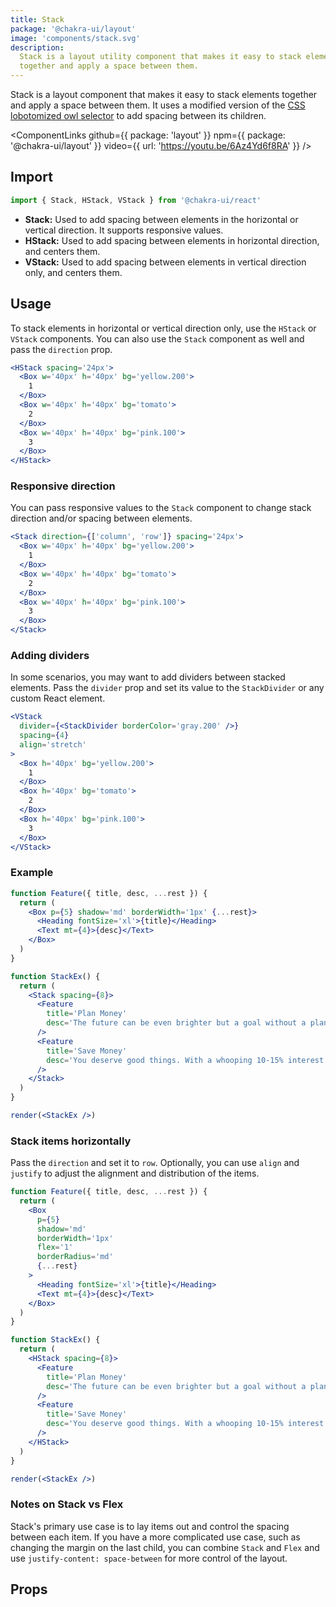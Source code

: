 ```yaml
---
title: Stack
package: '@chakra-ui/layout'
image: 'components/stack.svg'
description:
  Stack is a layout utility component that makes it easy to stack elements
  together and apply a space between them.
---
```


Stack is a layout component that makes it easy to stack elements together and
apply a space between them. It uses a modified version of the
[CSS lobotomized owl selector](https://alistapart.com/article/axiomatic-css-and-lobotomized-owls/)
to add spacing between its children.

<ComponentLinks
  github={{ package: 'layout' }}
  npm={{ package: '@chakra-ui/layout' }}
  video={{ url: 'https://youtu.be/6Az4Yd6f8RA' }}
/>

<carbon-ad></carbon-ad>

## Import

```js
import { Stack, HStack, VStack } from '@chakra-ui/react'
```

- **Stack:** Used to add spacing between elements in the horizontal or vertical
  direction. It supports responsive values.
- **HStack:** Used to add spacing between elements in horizontal direction, and
  centers them.
- **VStack:** Used to add spacing between elements in vertical direction only,
  and centers them.

## Usage

To stack elements in horizontal or vertical direction only, use the `HStack` or
`VStack` components. You can also use the `Stack` component as well and pass the
`direction` prop.

```jsx
<HStack spacing='24px'>
  <Box w='40px' h='40px' bg='yellow.200'>
    1
  </Box>
  <Box w='40px' h='40px' bg='tomato'>
    2
  </Box>
  <Box w='40px' h='40px' bg='pink.100'>
    3
  </Box>
</HStack>
```

### Responsive direction

You can pass responsive values to the `Stack` component to change stack
direction and/or spacing between elements.

```jsx
<Stack direction={['column', 'row']} spacing='24px'>
  <Box w='40px' h='40px' bg='yellow.200'>
    1
  </Box>
  <Box w='40px' h='40px' bg='tomato'>
    2
  </Box>
  <Box w='40px' h='40px' bg='pink.100'>
    3
  </Box>
</Stack>
```

### Adding dividers

In some scenarios, you may want to add dividers between stacked elements. Pass
the `divider` prop and set its value to the `StackDivider` or any custom React
element.

```jsx
<VStack
  divider={<StackDivider borderColor='gray.200' />}
  spacing={4}
  align='stretch'
>
  <Box h='40px' bg='yellow.200'>
    1
  </Box>
  <Box h='40px' bg='tomato'>
    2
  </Box>
  <Box h='40px' bg='pink.100'>
    3
  </Box>
</VStack>
```

### Example

```jsx manual=true
function Feature({ title, desc, ...rest }) {
  return (
    <Box p={5} shadow='md' borderWidth='1px' {...rest}>
      <Heading fontSize='xl'>{title}</Heading>
      <Text mt={4}>{desc}</Text>
    </Box>
  )
}

function StackEx() {
  return (
    <Stack spacing={8}>
      <Feature
        title='Plan Money'
        desc='The future can be even brighter but a goal without a plan is just a wish'
      />
      <Feature
        title='Save Money'
        desc='You deserve good things. With a whooping 10-15% interest rate per annum, grow your savings on your own terms with our completely automated process'
      />
    </Stack>
  )
}

render(<StackEx />)
```

### Stack items horizontally

Pass the `direction` and set it to `row`. Optionally, you can use `align` and
`justify` to adjust the alignment and distribution of the items.

```jsx manual=true
function Feature({ title, desc, ...rest }) {
  return (
    <Box
      p={5}
      shadow='md'
      borderWidth='1px'
      flex='1'
      borderRadius='md'
      {...rest}
    >
      <Heading fontSize='xl'>{title}</Heading>
      <Text mt={4}>{desc}</Text>
    </Box>
  )
}

function StackEx() {
  return (
    <HStack spacing={8}>
      <Feature
        title='Plan Money'
        desc='The future can be even brighter but a goal without a plan is just a wish'
      />
      <Feature
        title='Save Money'
        desc='You deserve good things. With a whooping 10-15% interest rate per annum, grow your savings.'
      />
    </HStack>
  )
}

render(<StackEx />)
```

### Notes on Stack vs Flex

Stack's primary use case is to lay items out and control the spacing between
each item. If you have a more complicated use case, such as changing the margin
on the last child, you can combine `Stack` and `Flex` and use
`justify-content: space-between` for more control of the layout.

## Props

<PropsTable of='Stack' />
